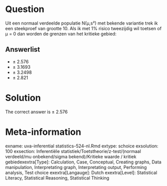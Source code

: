 Question
========

Uit een normaal verdeelde populatie N(µ,s²) met bekende variantie trek ik een steekproef van grootte 10. Als ik met 1% risico tweezijdig wil toetsen of µ = 0 dan worden de grenzen van het kritieke gebied: 

Answerlist
----------
* &#177; 2.576
* &#177; 3.1693
* &#177; 3.2498
* &#177; 2.821

Solution
========

The correct answer is  &#177; 2.576 

Meta-information
================
exname: uva-inferential statistics-524-nl.Rmd 
extype: schoice 
exsolution: 100 
exsection: Inferentiële statistiek/Toetstheorie/z-test/(normaal verdeeld/mu onbekend/sigma bekend)/Kritieke waarde / kritiek gebiedexextra[Type]: Calculation, Case, Conceptual, Creating graphs, Data manipulation, Interpretating graph, Interpretating output, Performing analysis, Test choice 
exextra[Langauge]: Dutch 
exextra[Level]: Statistical Literacy, Statistical Reasoning, Statistical Thinking 
